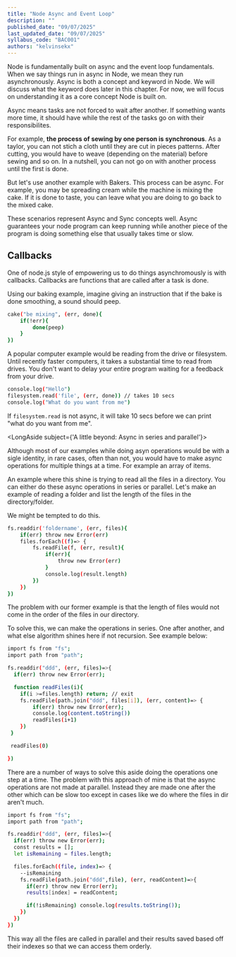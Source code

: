 ```yaml
---
title: "Node Async and Event Loop"
description: ""
published_date: "09/07/2025"
last_updated_date: "09/07/2025"
syllabus_code: "BAC001"
authors: "kelvinsekx"
---
```


Node is fundamentally built on async and the event loop fundamentals. When we say things run in async in Node, we mean they run asynchronously.
Async is both a concept and keyword in Node. We will discuss what the keyword does later in this chapter. For now, we will focus on understanding it as a core concept Node is built on.

Async means tasks are not forced to wait after another. If something wants more time, it should have while the rest of the tasks go on with their responsibilites.

For example, **the process of sewing by one person is synchronous**. As a taylor, you can not stich a cloth until they are cut in pieces patterns. After cutting, you would have to weave (depending on the material) before sewing and so on. In a nutshell, you can not go on with another process until the first is done.

But let's use another example with Bakers. This process can be async. For example, you may be spreading cream while the machine is mixing the cake. If it is done to taste, you can leave what you are doing to go back to the mixed cake.

These scenarios represent Async and Sync concepts well. Async guarantees your node program can keep running while another piece of the program is doing something else that usually takes time or slow.

## Callbacks

One of node.js style of empowering us to do things asynchromously is with callbacks. Callbacks are functions that are called after a task is done.

Using our baking example, imagine giving an instruction that if the bake is done smoothing, a sound should peep.

```bash
cake("be mixing", (err, done){
    if(!err){
        done(peep)
    }
})
```

A popular computer example would be reading from the drive or filesystem. Until recently faster computers, it takes a substantial time to read from drives. You don't want to delay your entire program waiting for a feedback from your drive.

```bash
console.log("Hello")
filesystem.read('file', (err, done)) // takes 10 secs
console.log("What do you want from me")
```

If `filesystem.read` is not async, it will take 10 secs before we can print "what do you want from me".

<LongAside subject={'A little beyond: Async in series and parallel'}>

Although most of our examples while doing asyn operations would be with a sigle identity, in rare cases, often than not, you would have to make async operations for multiple things at a time. For example an array of items.

An example where this shine is trying to read all the files in a directory. You can either do these async operations in series or parallel. Let's make an example of reading a folder and list the length of the files in the directory/folder.

We might be tempted to do this.

```bash
fs.readdir('foldername', (err, files){
    if(err) throw new Error(err)
    files.forEach((f)=> {
        fs.readFile(f, (err, result){
            if(err){
                throw new Error(err)
            }
            console.log(result.length)
        })
    })
})
```

The problem with our former example is that the length of files would not come in the order of the files in our directory.

To solve this, we can make the operations in series. One after another, and what else algorithm shines here if not recursion. See example below:

```bash
import fs from "fs";
import path from "path";

fs.readdir("ddd", (err, files)=>{
  if(err) throw new Error(err);

  function readFiles(i){
    if(i >=files.length) return; // exit
    fs.readFile(path.join("ddd", files[i]), (err, content)=> {
        if(err) throw new Error(err);
        console.log(content.toString())
        readFiles(i+1)
    })
 }

 readFiles(0)

})
```

There are a number of ways to solve this aside doing the operations one step at a time. The problem with this approach of mine is that the async operations are not made at parallel. Instead they are made one after the other which can be slow too except in cases like we do where the files in dir aren't much.

```bash
import fs from "fs";
import path from "path";

fs.readdir("ddd", (err, files)=>{
  if(err) throw new Error(err);
  const results = [];
  let isRemaining = files.length;

  files.forEach((file, index)=> {
    --isRemaining
    fs.readFile(path.join("ddd",file), (err, readContent)=>{
      if(err) throw new Error(err);
      results[index] = readContent;

      if(!isRemaining) console.log(results.toString());
    })
  })
})
```

This way all the files are called in parallel and their results saved based off their indexes so that we can access them orderly.

</LongAside>
